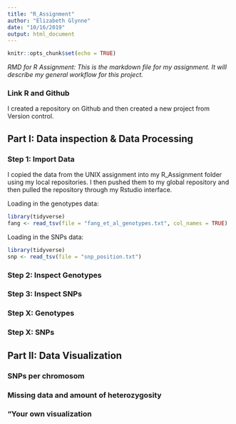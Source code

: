 ```yaml
---
title: "R_Assignment"
author: "Elizabeth Glynne"
date: "10/16/2019"
output: html_document
---
```


```r
knitr::opts_chunk$set(echo = TRUE)
```
_RMD for R Assignment: This is the markdown file for my assignment. It will describe my general workflow for this project._

### Link R and Github

I created a repository on Github and then created a new project from Version control.

## Part I: Data inspection & Data Processing
### Step 1: Import Data

I copied the data from the UNIX assignment into my R_Assignment folder using my local repositories. I then pushed them to my global repository and then pulled the repository through my Rstudio interface.

Loading in the genotypes data:
```r
library(tidyverse)
fang <- read_tsv(file = "fang_et_al_genotypes.txt", col_names = TRUE)
```

Loading in the SNPs data:
```r
library(tidyverse)
snp <- read_tsv(file = "snp_position.txt")
```

### Step 2: Inspect Genotypes


### Step 3: Inspect SNPs


### Step X: Genotypes


### Step X: SNPs


## Part II: Data Visualization

### SNPs per chromosom
### Missing data and amount of heterozygosity
### "Your own visualization
